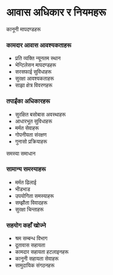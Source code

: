 # आवास अधिकार र नियमहरू

<ContentSection>
  <IconHeading icon="shield">कानूनी मापदण्डहरू</IconHeading>

### कामदार आवास आवश्यकताहरू

<ul>
  <li>प्रति व्यक्ति न्यूनतम स्थान</li>
  <li>भेन्टिलेसन मापदण्डहरू</li>
  <li>सरसफाई सुविधाहरू</li>
  <li>सुरक्षा आवश्यकताहरू</li>
  <li>साझा क्षेत्र विवरणहरू</li>
</ul>

### तपाईंका अधिकारहरू

<ul>
  <li>सुरक्षित बसोबास अवस्थाहरू</li>
  <li>आधारभूत सुविधाहरू</li>
  <li>मर्मत सेवाहरू</li>
  <li>गोपनीयता संरक्षण</li>
  <li>गुनासो प्रक्रियाहरू</li>
</ul>

</ContentSection>

<ContentSection>
  <IconHeading icon="alert">समस्या समाधान</IconHeading>

### सामान्य समस्याहरू

<ul>
  <li>मर्मत ढिलाई</li>
  <li>भीडभाड</li>
  <li>उपयोगिता समस्याहरू</li>
  <li>सम्झौता विवादहरू</li>
  <li>सुरक्षा चिन्ताहरू</li>
</ul>

### सहयोग कहाँ खोज्ने

<ul>
  <li>श्रम सम्बन्ध विभाग</li>
  <li>दूतावास सहायता</li>
  <li>कामदार सहायता हटलाइनहरू</li>
  <li>कानूनी सहायता सेवाहरू</li>
  <li>सामुदायिक संगठनहरू</li>
</ul>

</ContentSection>
